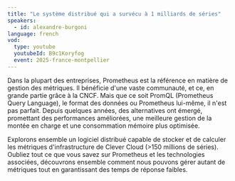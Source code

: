 ```yaml
---
title: "Le système distribué qui a survécu à 1 milliards de séries"
speakers:
  - id: alexandre-burgoni
language: french
vod:
  type: youtube
  youtubeId: B9c1Koryfog
  event: 2025-france-montpellier
---
```


Dans la plupart des entreprises, Prometheus est la référence en matière de gestion des métriques. Il bénéficie d'une vaste communauté, et ce, en grande partie grâce à la CNCF. Mais que ce soit PromQL (Prometheus Query Language), le format des données ou Prometheus lui-même, il n'est pas parfait. Depuis quelques années, des alternatives ont émergé, promettant des performances améliorées, une meilleure gestion de la montée en charge et une consommation mémoire plus optimisée.

Explorons ensemble un logiciel distribué capable de stocker et de calculer les métriques d'infrastructure de Clever Cloud (>150 millions de séries). Oubliez tout ce que vous savez sur Prometheus et les technologies associées, découvrons ensemble comment nous pouvons gérer autant de métriques tout en garantissant des temps de réponse faibles.
